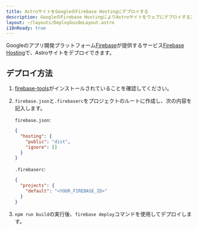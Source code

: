 ```yaml
---
title: AstroサイトをGoogleのFirebase Hostingにデプロイする
description: GoogleのFirebase HostingによりAstroサイトをウェブにデプロイする方法。
layout: ~/layouts/DeployGuideLayout.astro
i18nReady: true
---
```


Googleのアプリ開発プラットフォーム[Firebase](https://firebase.google.com/)が提供するサービス[Firebase Hosting](https://firebase.google.com/products/hosting)で、Astroサイトをデプロイできます。

## デプロイ方法

1. [firebase-tools](https://www.npmjs.com/package/firebase-tools)がインストールされていることを確認してください。

2. `firebase.json`と`.firebaserc`をプロジェクトのルートに作成し、次の内容を記入します。

   `firebase.json`:

   ```json
   {
     "hosting": {
       "public": "dist",
       "ignore": []
     }
   }
   ```

   `.firebaserc`:

   ```json
   {
     "projects": {
       "default": "<YOUR_FIREBASE_ID>"
     }
   }
   ```

3. `npm run build`の実行後、`firebase deploy`コマンドを使用してデプロイします。
